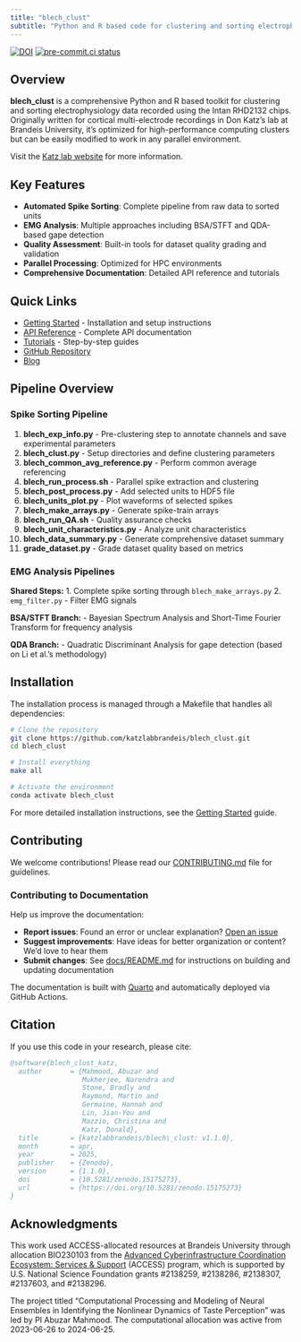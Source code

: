 ```yaml
---
title: "blech_clust"
subtitle: "Python and R based code for clustering and sorting electrophysiology data"
---
```


[![DOI](https://zenodo.org/badge/119422765.svg)](https://doi.org/10.5281/zenodo.15175272)
[![pre-commit.ci status](https://results.pre-commit.ci/badge/github/katzlabbrandeis/blech_clust/master.svg)](https://results.pre-commit.ci/latest/github/katzlabbrandeis/blech_clust/master)

## Overview

**blech_clust** is a comprehensive Python and R based toolkit for clustering and sorting electrophysiology data recorded using the Intan RHD2132 chips. Originally written for cortical multi-electrode recordings in Don Katz's lab at Brandeis University, it's optimized for high-performance computing clusters but can be easily modified to work in any parallel environment.

Visit the [Katz lab website](https://sites.google.com/a/brandeis.edu/katzlab/) for more information.

## Key Features

- **Automated Spike Sorting**: Complete pipeline from raw data to sorted units
- **EMG Analysis**: Multiple approaches including BSA/STFT and QDA-based gape detection
- **Quality Assessment**: Built-in tools for dataset quality grading and validation
- **Parallel Processing**: Optimized for HPC environments
- **Comprehensive Documentation**: Detailed API reference and tutorials

## Quick Links

- [Getting Started](getting-started.qmd) - Installation and setup instructions
- [API Reference](reference/index.qmd) - Complete API documentation
- [Tutorials](tutorials.qmd) - Step-by-step guides
- [GitHub Repository](https://github.com/katzlabbrandeis/blech_clust)
- [Blog](https://katzlabbrandeis.github.io/blech_clust/blogs/blogs_main.html)

## Pipeline Overview

### Spike Sorting Pipeline

1. **blech_exp_info.py** - Pre-clustering step to annotate channels and save experimental parameters
2. **blech_clust.py** - Setup directories and define clustering parameters
3. **blech_common_avg_reference.py** - Perform common average referencing
4. **blech_run_process.sh** - Parallel spike extraction and clustering
5. **blech_post_process.py** - Add selected units to HDF5 file
6. **blech_units_plot.py** - Plot waveforms of selected spikes
7. **blech_make_arrays.py** - Generate spike-train arrays
8. **blech_run_QA.sh** - Quality assurance checks
9. **blech_unit_characteristics.py** - Analyze unit characteristics
10. **blech_data_summary.py** - Generate comprehensive dataset summary
11. **grade_dataset.py** - Grade dataset quality based on metrics

### EMG Analysis Pipelines

**Shared Steps:**
1. Complete spike sorting through `blech_make_arrays.py`
2. `emg_filter.py` - Filter EMG signals

**BSA/STFT Branch:**
- Bayesian Spectrum Analysis and Short-Time Fourier Transform for frequency analysis

**QDA Branch:**
- Quadratic Discriminant Analysis for gape detection (based on Li et al.'s methodology)

## Installation

The installation process is managed through a Makefile that handles all dependencies:

```bash
# Clone the repository
git clone https://github.com/katzlabbrandeis/blech_clust.git
cd blech_clust

# Install everything
make all

# Activate the environment
conda activate blech_clust
```

For more detailed installation instructions, see the [Getting Started](getting-started.qmd) guide.

## Contributing

We welcome contributions! Please read our [CONTRIBUTING.md](https://github.com/katzlabbrandeis/blech_clust/blob/master/CONTRIBUTING.md) file for guidelines.

### Contributing to Documentation

Help us improve the documentation:

- **Report issues**: Found an error or unclear explanation? [Open an issue](https://github.com/katzlabbrandeis/blech_clust/issues)
- **Suggest improvements**: Have ideas for better organization or content? We'd love to hear them
- **Submit changes**: See [docs/README.md](https://github.com/katzlabbrandeis/blech_clust/blob/master/docs/README.md) for instructions on building and updating documentation

The documentation is built with [Quarto](https://quarto.org/) and automatically deployed via GitHub Actions.

## Citation

If you use this code in your research, please cite:

```bibtex
@software{blech_clust_katz,
  author       = {Mahmood, Abuzar and
                  Mukherjee, Narendra and
                  Stone, Bradly and
                  Raymond, Martin and
                  Germaine, Hannah and
                  Lin, Jian-You and
                  Mazzio, Christina and
                  Katz, Donald},
  title        = {katzlabbrandeis/blech\_clust: v1.1.0},
  month        = apr,
  year         = 2025,
  publisher    = {Zenodo},
  version      = {1.1.0},
  doi          = {10.5281/zenodo.15175273},
  url          = {https://doi.org/10.5281/zenodo.15175273}
}
```

## Acknowledgments

This work used ACCESS-allocated resources at Brandeis University through allocation BIO230103 from the [Advanced Cyberinfrastructure Coordination Ecosystem: Services & Support](https://access-ci.org/) (ACCESS) program, which is supported by U.S. National Science Foundation grants #2138259, #2138286, #2138307, #2137603, and #2138296.

The project titled "Computational Processing and Modeling of Neural Ensembles in Identifying the Nonlinear Dynamics of Taste Perception" was led by PI Abuzar Mahmood. The computational allocation was active from 2023-06-26 to 2024-06-25.
